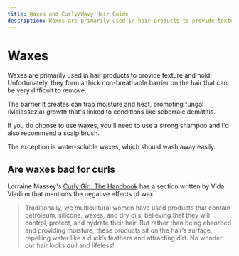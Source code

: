```yaml
---
title: Waxes and Curly/Wavy Hair Guide
description: Waxes are primarily used in hair products to provide texture and hold. Unfortunately, they form a thick non-breathable barrier on the hair that can be very difficult to remove.
---
```


# Waxes

Waxes are primarily used in hair products to provide texture and hold. Unfortunately, they form a thick non-breathable barrier on the hair that can be very difficult to remove.

The barrier it creates can trap moisture and heat, promoting fungal (Malassezia) growth that's linked to conditions like seborraic dematitis<InlineReference id="24" />.

If you do choose to use waxes, you'll need to use a strong shampoo and I'd also recommend a scalp brush.

The exception is water-soluble waxes, which should wash away easily.

## Are waxes bad for curls

Lorraine Massey's [Curly Girl: The Handbook](https://amzn.to/40b2Jfr)<InlineReference id="6" />  has a section written by Vida Vladirm that mentions the negative effects of wax

> Traditionally, we multicultural women have used products that contain petroleum, silicone, waxes, and dry oils, believing that they will control, protect, and hydrate their hair. But rather than being absorbed and providing moisture, these products sit on the hair’s surface, repelling water like a duck’s feathers and attracting dirt. No wonder our hair looks dull and lifeless!

<AutoReferencesList />
